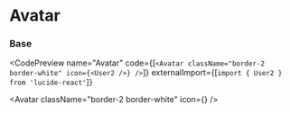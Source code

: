 
# Avatar

### Base

<CodePreview
  name="Avatar"
  code={[`<Avatar className="border-2 border-white" icon={<User2 />} />`]}
  externalImport={[`import { User2 } from 'lucide-react'`]}
>
  <Avatar className="border-2 border-white" icon={<User2 />} />
</CodePreview>
